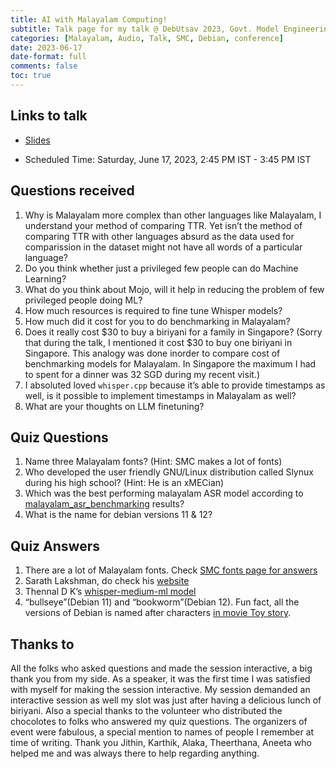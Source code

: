 ```yaml
---
title: AI with Malayalam Computing!
subtitle: Talk page for my talk @ DebUtsav 2023, Govt. Model Engineering College, Thrikkakara.
categories: [Malayalam, Audio, Talk, SMC, Debian, conference]
date: 2023-06-17
date-format: full
comments: false
toc: true
---
```


## Links to talk

- [Slides](../../../talks/mec/debutsav.qmd)

- Scheduled Time: Saturday, June 17, 2023, 2:45 PM IST - 3:45 PM IST

## Questions received

1. Why is Malayalam more complex than other languages like Malayalam, I understand your method of comparing TTR. Yet isn't the method of comparing TTR with other languages absurd as the data used for comparission in the dataset might not have all words of a particular language?
2. Do you think whether just a privileged few people can do Machine Learning?
3. What do you think about Mojo, will it help in reducing the problem of few privileged people doing ML?
4. How much resources is required to fine tune Whisper models?
5. How much did it cost for you to do benchmarking in Malayalam?
6. Does it really cost $30 to buy a biriyani for a family in Singapore? (Sorry that during the talk, I mentioned it cost $30 to buy one biriyani in Singapore. This analogy was done inorder to compare cost of benchmarking models for Malayalam. In Singapore the maximum I had to spent for a dinner was 32 SGD during my recent visit.)
7. I absoluted loved `whisper.cpp` because it's able to provide timestamps as well, is it possible to implement timestamps in Malayalam as well?
8. What are your thoughts on LLM finetuning?

## Quiz Questions

1. Name three Malayalam fonts?
(Hint: SMC makes a lot of fonts)
2. Who developed the user friendly GNU/Linux distribution called Slynux during his high school?
(Hint: He is an xMECian)
3. Which was the best performing malayalam ASR model according to [malayalam_asr_benchmarking](https://github.com/kurianbenoy/malayalam_asr_benchmarking) results?
4. What is the name for debian versions 11 & 12?

## Quiz Answers

1. There are a lot of Malayalam fonts. Check [SMC fonts page for answers](https://www.smc.org.in/fonts/)
2. Sarath Lakshman, do check his [website](https://www.sarathlakshman.com/about/)
3. Thennal D K's [whisper-medium-ml model](https://huggingface.co/thennal/whisper-medium-ml)
4. "bullseye"(Debian 11) and "bookworm"(Debian 12). Fun fact, all the versions of Debian is named after characters [in movie Toy story](https://wiki.debian.org/ToyStory).

## Thanks to

All the folks who asked questions and made the session interactive, a big thank you from my side.
As a speaker, it was the first time I was satisfied with myself for making the session
interactive. My session demanded an interactive session as well my slot was just after having a
delicious lunch of biriyani. Also a special thanks to the volunteer who distributed the chocolotes to folks
who answered my quiz questions. The organizers of event were fabulous, a special mention
to names of people I remember at time of writing. Thank you Jithin, Karthik, Alaka, Theerthana, Aneeta who
helped me and was always there to help regarding anything.
